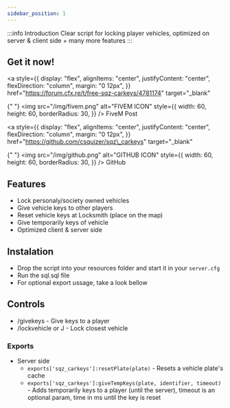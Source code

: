 ```yaml
---
sidebar_position: 1
---
```


:::info Introduction
Clear script for locking player vehicles, optimized on server & client side + many more features
:::

## Get it now!

<div
style={{
    display: "flex",
    alignItems: "center",
    justifyContent: "center",
    flexDirection: "row"
}}
>

<a
  style={{
    display: "flex",
    alignItems: "center",
    justifyContent: "center",
    flexDirection: "column",
    margin: "0 12px",
  }}
  href="https://forum.cfx.re/t/free-sqz-carkeys/4781174"
  target="_blank"
>
  {" "}
  <img
    src="/img/fivem.png"
    alt="FIVEM ICON"
    style={{
      width: 60,
      height: 60,
      borderRadius: 30,
    }}
  />
  FiveM Post
</a>

<a
  style={{
    display: "flex",
    alignItems: "center",
    justifyContent: "center",
    flexDirection: "column",
    margin: "0 12px",
  }}
  href="https://github.com/csquizer/sqz\_carkeys"
  target="_blank"
>
  {" "}
  <img
    src="/img/github.png"
    alt="GITHUB ICON"
    style={{
      width: 60,
      height: 60,
      borderRadius: 30,
    }}
  />
  GitHub
</a>

</div>

## Features

- Lock personaly/society owned vehicles
- Give vehicle keys to other players
- Reset vehicle keys at Locksmith (place on the map)
- Give temporarily keys of vehicle
- Optimized client & server side

## Instalation

- Drop the script into your resources folder and start it in your `server.cfg`
- Run the sql.sql file
- For optional export ussage, take a look bellow

## Controls

- /givekeys - Give keys to a player
- /lockvehicle or J - Lock closest vehicle

### Exports

- Server side
  - `exports['sqz_carkeys']:resetPlate(plate)` - Resets a vehicle plate's cache
  - `exports['sqz_carkeys']:giveTempKeys(plate, identifier, timeout)` - Adds temporarily keys to a player (until the server), timeout is an optional param, time in ms until the key is reset
